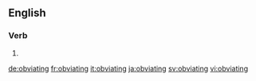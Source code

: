 ==English==

===Verb===
{{head|en}}

# {{present participle of|obviate|lang=en}}

[[de:obviating]]
[[fr:obviating]]
[[it:obviating]]
[[ja:obviating]]
[[sv:obviating]]
[[vi:obviating]]